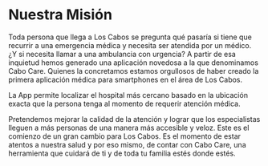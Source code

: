 <h1>Nuestra Misión</h1>

Toda persona que llega a Los Cabos se pregunta qué pasaría si tiene que recurrir a una emergencia médica y necesita ser atendida por un médico.
¿Y si necesita llamar a una ambulancia con urgencia? A partir de esa inquietud hemos generado una aplicación novedosa a la que denominamos Cabo Care.
Quienes la concretamos estamos orgullosos de haber creado la primera aplicación médica para smartphones en el área de Los Cabos.

La App permite localizar el hospital más cercano basado en la ubicación exacta que la persona tenga al momento de requerir atención médica.

Pretendemos mejorar la calidad de la atención y lograr que los especialistas lleguen a más personas de una manera más accesible y veloz.
Este es el comienzo de un gran cambio para Los Cabos.
Es el momento de estar atentos a nuestra salud y por eso mismo, de contar con Cabo Care, una herramienta que cuidará de ti y de toda tu familia estés donde estés.


